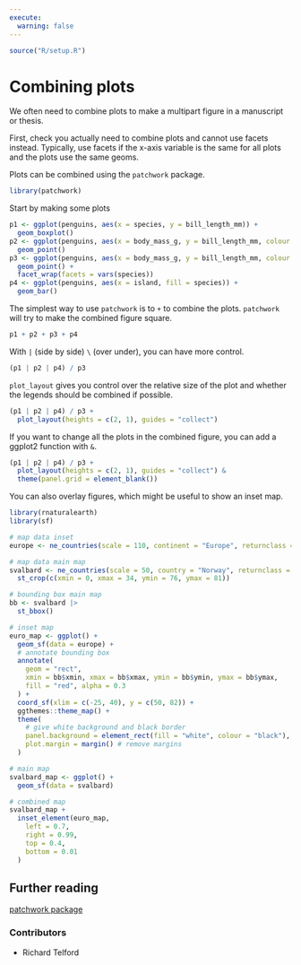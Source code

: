 ```yaml
---
execute: 
  warning: false
---
```


``` r
source("R/setup.R")
```

# Combining plots {#sec-combining-plots}

We often need to combine plots to make a multipart figure in a manuscript or thesis.

First, check you actually need to combine plots and cannot use facets instead.
Typically, use facets if the x-axis variable is the same for all plots and the plots use the same geoms.

Plots can be combined using the `patchwork` package.

```r
library(patchwork)
```

Start by making some plots

```r
p1 <- ggplot(penguins, aes(x = species, y = bill_length_mm)) +
  geom_boxplot()
p2 <- ggplot(penguins, aes(x = body_mass_g, y = bill_length_mm, colour = species)) +
  geom_point()
p3 <- ggplot(penguins, aes(x = body_mass_g, y = bill_length_mm, colour = species)) +
  geom_point() +
  facet_wrap(facets = vars(species))
p4 <- ggplot(penguins, aes(x = island, fill = species)) +
  geom_bar()
```

The simplest way to use `patchwork` is to `+` to combine the plots.
`patchwork` will try to make the combined figure square.

```r
p1 + p2 + p3 + p4
```
With `|` (side by side) `\` (over under), you can have more control.

```r
(p1 | p2 | p4) / p3
```

`plot_layout` gives you control over the relative size of the plot and whether the legends should be combined if possible.

```r
(p1 | p2 | p4) / p3 +
  plot_layout(heights = c(2, 1), guides = "collect")
```

If you want to change all the plots in the combined figure, you can add a ggplot2 function with `&`.

```r
(p1 | p2 | p4) / p3 +
  plot_layout(heights = c(2, 1), guides = "collect") &
  theme(panel.grid = element_blank())
```

You can also overlay figures, which might be useful to show an inset map.

```r
library(rnaturalearth)
library(sf)

# map data inset
europe <- ne_countries(scale = 110, continent = "Europe", returnclass = "sf")

# map data main map
svalbard <- ne_countries(scale = 50, country = "Norway", returnclass = "sf") |>
  st_crop(c(xmin = 0, xmax = 34, ymin = 76, ymax = 81))

# bounding box main map
bb <- svalbard |>
  st_bbox()

# inset map
euro_map <- ggplot() +
  geom_sf(data = europe) +
  # annotate bounding box
  annotate(
    geom = "rect",
    xmin = bb$xmin, xmax = bb$xmax, ymin = bb$ymin, ymax = bb$ymax,
    fill = "red", alpha = 0.3
  ) +
  coord_sf(xlim = c(-25, 40), y = c(50, 82)) +
  ggthemes::theme_map() +
  theme(
    # give white background and black border
    panel.background = element_rect(fill = "white", colour = "black"),
    plot.margin = margin() # remove margins
  )

# main map
svalbard_map <- ggplot() +
  geom_sf(data = svalbard)

# combined map
svalbard_map +
  inset_element(euro_map,
    left = 0.7,
    right = 0.99,
    top = 0.4,
    bottom = 0.01
  )
```

::: callout-note
## Further reading

[patchwork package](https://patchwork.data-imaginist.com/)
:::

::: {.column-margin}
### Contributors {.unlisted .unnumbered}

-   Richard Telford
:::
